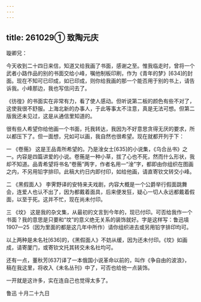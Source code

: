 ```yaml
---
---
---
```

title: 261029① 致陶元庆
---




璇卿兄：

今天收到二十四日来信，知道又给我画了书面，感谢之至。惟我临走时，曾将一个武者小路作品的别的书面交给小峰，嘱他制板印刷，作为《青年的梦》[634]的封面。现在不知可已印成，如已印成，则你给我画的那一个能否用于别的书上，请告诉我。小峰那边，我也写信问去了。

《彷徨》的书面实在非常有力，看了使人感动。但听说第二板的颜色有些不对了，这使我很不舒服。上海北新的办事人，于此等事太不注意，真是无法可想。但第二版我还未见过，这是从通信里知道的。

很有些人希望你给他画一个书面，托我转达，我因为不好意思贪得无厌的要求，所以都压下了。但一面想，兄如可以画，我自然也很希望。现在就都开列于下：

一 《卷葹》 这是王品青所希望的。乃是淦女士[635]的小说集，《乌合丛书》之一。内容是四篇讲爱的小说。卷葹是一种小草，拔了心也不死，然而什么形状，我却不知道。品青希望将书名“卷葹”两字，作者名用一“淦”字，都即由你组织在图画之内，不另用铅字排印。此稿大约日内即付印，如给他画，请直寄钦文转交小峰。

二 《黑假面人》 李霁野译的安特来夫戏剧，内容大概是一个公爵举行假面跳舞会，连爱人也认不出了，因为都戴着面具，后来便发狂，疑心一切人永远都戴着假面，以至于死。这并不忙，现在尚未付印。

三 《坟》 这是我的杂文集，从最初的文言到今年的，现已付印。可否给我作一个书面？我的意思是只要和“坟”的意义绝无关系的装饰就好。字是这样写：鲁迅墳1907—25（因为里面的都是这几年中所作）请你组织进去或另用铅字排印均可。

以上两种是未名社[636]的，《黑假面人》不妨从缓，因为还未付印。《坟》如画成，请寄厦门，或寄钦文托其转交未名社均可。

还有一点，董秋芳[637]译了一本俄国小说革命以前的，叫作《争自由的波浪》，稿在我这里，将收入《未名丛刊》中了，可否也给他一点装饰。

一开就是这许多，实在连自己也觉得太多了。

鲁迅 十月二十九日
